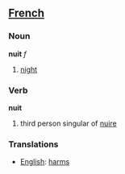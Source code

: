 ==[[French]]==
===Noun===

'''nuit''' ''f''

# [[night]]

===Verb===

'''nuit'''

# third person singular of [[nuire]]

===Translations===
*[[English]]: [[harm]]s